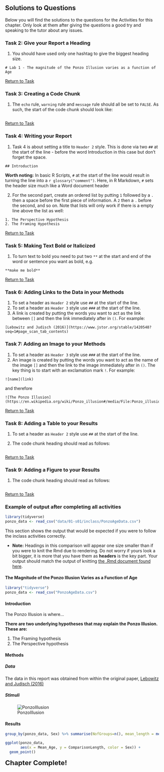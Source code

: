 ## Solutions to Questions

Below you will find the solutions to the questions for the Activities for this chapter. Only look at them after giving the questions a good try and speaking to the tutor about any issues.

<!-- ### InClass Activities -->

### Task 2: Give your Report a Heading

1. You should have used only one hashtag to give the biggest heading size.

`# Lab 1 - The magnitude of the Ponzo Illusion varies as a function of Age`

[Return to Task](#Ch1InClassQueT2)

### Task 3: Creating a Code Chunk

1. The `echo` rule, `warning` rule and `message` rule should all be set to `FALSE`. As such, the start of the code chunk should look like:

```r


```

[Return to Task](#Ch1InClassQueT3)

### Task 4: Writing your Report

1. Task 4 is about setting a title to `Header 2` style. This is done via two `##` at the start of the line - before the word Introduction in this case but don't forget the space. 

`## Introduction`

**Worth noting:** In basic R Scripts, `#` at the start of the line would result in turning the line into a `r glossary("comment")`. Here, in R Markdown,  `#` sets the header size much like a Word document header

2. For the second part, create an ordered list by putting `1` followed by a `.` then a space before the first piece of information. A `2` then a `.` before the second, and so on. Note that lists will only work if there is a empty line above the list as well:

```
1. The Perspective Hypothesis
2. The Framing Hypothesis
```

[Return to Task](#Ch1InClassQueT4)

### Task 5: Making Text Bold or Italicized

1. To turn text to bold you need to put two `**` at the start and end of the word or sentence you want as bold, e.g.

```
**make me bold**
```

[Return to Task](#Ch1InClassQueT5)

### Task 6: Adding Links to the Data in your Methods

1. To set a header as `Header 2` style use `##` at the start of the line.
2. To set a header as `Header 3` style use `###` at the start of the line.
3. A link is created by putting the words you want to act as the link between `[]` and then the link immediately after in `()`. For example:

```
[Lebowitz and Judisch (2016)](https://www.jstor.org/stable/1420548?seq=1#page_scan_tab_contents)
```

### Task 7: Adding an Image to your Methods

1. To set a header as `Header 3` style use `###` at the start of the line.
2. An image is created by putting the words you want to act as the name of the image `[]` and then the link to the image immediately after in `()`. The key thing is to start with an exclamation mark `!`. For example:

```
![name](link)
```

and therefore

```
![The Ponzo Illusion](https://en.wikipedia.org/wiki/Ponzo_illusion#/media/File:Ponzo_illusion.gif)
```

[Return to Task](#Ch1InClassQueT7)

### Task 8: Adding a Table to your Results

1. To set a header as `Header 2` style use `##` at the start of the line.

2. The code chunk heading should read as follows:

```r


```

[Return to Task](#Ch1InClassQueT8)

### Task 9: Adding a Figure to your Results

1. The code chunk heading should read as follows:

```r


```

[Return to Task](#Ch1InClassQueT9)




### Example of output after completing all activities

```r
library(tidyverse)
ponzo_data <- read_csv("data/01-s01/inclass/PonzoAgeData.csv")
```

This section shows the output that would be expected if you were to follow the inclass activities correctly.

* **Note:** Headings in this comparison will appear one size smaller than if you were to knit the Rmd due to rendering. Do not worry if yours look a bit bigger, it is more that you have them as **headers** is the key part. Your output should match the output of knitting [the .Rmd document found here](data/01-s01/inclass/ProducedPonzoTemplate.zip).



#### The Magnitude of the Ponzo Illusion Varies as a Function of Age {-}

```r
library("tidyverse")
ponzo_data <- read_csv("PonzoAgeData.csv")
```

#### Introduction {-}

The Ponzo Illusion is where...

**There are two underlying hypotheses that may explain the Ponzo Illusion. These are: **

1. The Framing hypothesis
2. The Perspective hypothesis

#### Methods {-}

##### Data {-}
The data in this report was obtained from within the original paper, [Lebowitz and Judisch (2016)]( https://www.jstor.org/stable/1420548?seq=1#page_scan_tab_contents)

##### Stimuli {-}
![PonzoIllusion](https://upload.wikimedia.org/wikipedia/en/8/89/Ponzo_Illusion.jpg)

#### Results {-}
```r
group_by(ponzo_data, Sex) %>% summarise(NofGroups=n(), mean_length = mean(ComparisonLength))
```

```r
ggplot(ponzo_data, 
       aes(x = Mean_Age, y = ComparisonLength, color = Sex)) +
  geom_point()
```



<span style="font-size: 22px; font-weight: bold; color: var(--purple);">Chapter Complete!</span>
